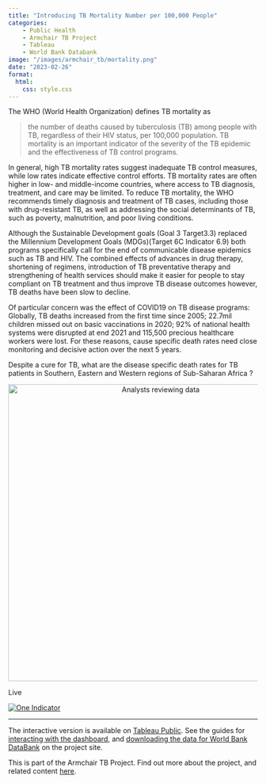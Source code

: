 ```yaml
---
title: "Introducing TB Mortality Number per 100,000 People"
categories: 
    - Public Health
    - Armchair TB Project
    - Tableau
    - World Bank Databank
image: "/images/armchair_tb/mortality.png"
date: "2023-02-26"
format: 
  html:
    css: style.css
---
```


The WHO (World Health Organization) defines TB mortality as

> the number of deaths caused by tuberculosis (TB) among people with TB, regardless of their HIV status, per 100,000 population. TB mortality is an important indicator of the severity of the TB epidemic and the effectiveness of TB control programs.

In general, high TB mortality rates suggest inadequate TB control measures, while low rates indicate effective control efforts. TB mortality rates are often higher in low- and middle-income countries, where access to TB diagnosis, treatment, and care may be limited. To reduce TB mortality, the WHO recommends timely diagnosis and treatment of TB cases, including those with drug-resistant TB, as well as addressing the social determinants of TB, such as poverty, malnutrition, and poor living conditions.

Although the Sustainable Development goals (Goal 3 Target3.3) replaced the Millennium Development Goals (MDGs)(Target 6C Indicator 6.9) both programs specifically call for the end of communicable disease epidemics such as TB and HIV. The combined effects of advances in drug therapy, shortening of regimens, introduction of TB preventative therapy and strengthening of health services should make it easier for people to stay compliant on TB treatment and thus improve TB disease outcomes however, TB deaths have been slow to decline.

Of particular concern was the effect of COVID19 on TB disease programs: Globally, TB deaths increased from the first time since 2005; 22.7mil children missed out on basic vaccinations in 2020; 92% of national health systems were disrupted at end 2021 and 115,500 precious healthcare workers were lost. For these reasons, cause specific death rates need close\
monitoring and decisive action over the next 5 years.

Despite a cure for TB, what are the disease specific death rates for TB patients in Southern, Eastern and Western regions of Sub-Saharan Africa ?

```{=html}
<div style="text-align: center;">
    <img src="/images/armchair_tb/03_01.png" alt="Analysts reviewing data" width="600"/>
</div>
```

Live

::: {#viz1741086737575 .tableauPlaceholder style="position: relative"}
<noscript><a href='#'><img src="https://public.tableau.com/static/images/Ar/ArmchairTBOneIndicator/OneIndicator/1_rss.png" alt="One Indicator " style="border: none"/></a></noscript>

<object class="tableauViz" style="display:none;">

<param name='host_url' value='https%3A%2F%2Fpublic.tableau.com%2F' /> <param name='embed_code_version' value='3' /> <param name='site_root' value='' /><param name='name' value='ArmchairTBOneIndicator&#47;OneIndicator' /><param name='tabs' value='no' /><param name='toolbar' value='yes' /><param name='static_image' value='https:&#47;&#47;public.tableau.com&#47;static&#47;images&#47;Ar&#47;ArmchairTBOneIndicator&#47;OneIndicator&#47;1.png' /> <param name='animate_transition' value='yes' /><param name='display_static_image' value='yes' /><param name='display_spinner' value='yes' /><param name='display_overlay' value='yes' /><param name='display_count' value='yes' /><param name='language' value='en-GB' />

</object>
:::

```{=html}
    <script type='text/javascript'>                    
      var divElement = document.getElementById('viz1741086737575');                    
      var vizElement = divElement.getElementsByTagName('object')[0];                    
      var targetWidth = 800; // Set your target width
      var originalWidth = 1500; // Original width
      var originalHeight = 927; // Original height

      // Calculate scale ratio
      var scaleRatio = targetWidth / originalWidth;

      // Apply scale transformation
      vizElement.style.transform = 'scale(' + scaleRatio + ')';
      vizElement.style.transformOrigin = 'top left'; // Keep the scaling aligned to the top left
      vizElement.style.width = originalWidth + 'px'; // Maintain original width
      vizElement.style.height = originalHeight + 'px'; // Maintain original height
      vizElement.style.overflow = 'hidden'; // Hide any overflow
      
      var scriptElement = document.createElement('script');                    
      scriptElement.src = 'https://public.tableau.com/javascripts/api/viz_v1.js';                    
      vizElement.parentNode.insertBefore(scriptElement, vizElement);                
      </script>
```

------------------------------------------------------------------------

The interactive version is available on [Tableau Public](https://public.tableau.com/views/ArmchairTBOneIndicator/OneIndicator?%3Alanguage=en-GB&%3Adisplay_count=n&%3Aorigin=viz_share_link). See the guides for [interacting with the dashboard](/posts/armchair_tb_one_indicator.html), and [downloading the data for World Bank DataBank](/posts/connect_world_bank_data_bank.html) on the project site.

This is part of the Armchair TB Project. Find out more about the project, and related content [here](/posts/armchair_tb_intro.html).
